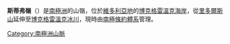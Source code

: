 {{coord|72|51|S|168|2|E|display=title}}

'''斯蒂弗嶺'''（{{lang-en|Stever Ridge}}）是[[南極洲|南極洲]]的山嶺，位於[[維多利亞地|維多利亞地]]的[[博克格雷溫克海岸|博克格雷溫克海岸]]，從[[里多爾斯山|里多爾斯山]]延伸至[[博克格雷溫克冰川|博克格雷溫克冰川]]，現時由[[南極條約體系|南極條約體系]]管理。

{{DEFAULTSORT:Stever Ridge}}
[[Category:南極洲山脈|Category:南極洲山脈]]


{{BorchgrevinkCoast-geo-stub}}